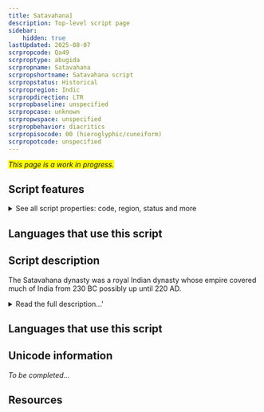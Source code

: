 ```yaml
---
title: Satavahana]
description: Top-level script page
sidebar:
    hidden: true
lastUpdated: 2025-08-07
scrpropcode: Qa49
scrproptype: abugida
scrpropname: Satavahana
scrpropshortname: Satavahana script
scrpropstatus: Historical
scrpropregion: Indic
scrpropdirection: LTR
scrpropbaseline: unspecified
scrpropcase: unknown
scrpropwspace: unspecified
scrpropbehavior: diacritics
scrpropisocode: 00 (hieroglyphic/cuneiform)
scrpropotcode: unspecified
---
```


<span style='background-color:yellow'>_This page is a work in progress._</span>


## Script features

<details>
<summary> See all script properties: code, region, status and more</summary>
<ScriptInfo />
</details>

## Languages that use this script

<WsList script='Qa49' wsMax='5' />

## Script description

The Satavahana dynasty was a royal Indian dynasty whose empire covered much of India from 230 BC possibly up until 220 AD.

<details><summary>Read the full description...'</summary>_Not yet available._</details>

## Languages that use this script

<WsList script='Qa49' wsMax='5' />

## Unicode information

_To be completed..._

## Resources

<ScriptResources detailSummary='seemore' />

